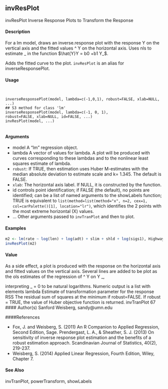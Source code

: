 ## invResPlot

invResPlot Inverse Response Plots to Transform the Response

#### Description

For a lm model, draws an inverse.response plot with the response Y on the vertical axis and the fitted values ^ Y on the horizontal axis. Uses nls to estimate _ in the function $\hat{Y}Y = b0 +b1 Y_$. 

Adds the fitted curve to the plot. ``invResPlot`` is an alias for inverseResponsePlot.

#### Usage
<pre><code>

inverseResponsePlot(model, lambda=c(-1,0,1), robust=FALSE, xlab=NULL, ...)
## S3 method for class 'lm'
inverseResponsePlot(model, lambda=c(-1, 0, 1),
robust=FALSE, xlab=NULL, id=FALSE, ...)
invResPlot(model, ...)

</code></pre>

#### Arguments

* model A "lm" regression object.
* lambda A vector of values for lambda. A plot will be produced with curves corresponding to these lambdas and to the nonlinear least squares estimate of lambda.
* ``robust``: If TRUE, then estimation uses Huber M-estimates with the median absolute deviation to estimate scale and k= 1.345. The default is FALSE.
* ``xlab``: The horizontal axis label. If NULL, it is constructed by the function.
* id controls point identification; if FALSE (the default), no points are identified; can be a list of named arguments to the showLabels function; TRUE is equivalent to ``list(method=list(method="x", n=2, cex=1, col=carPalette()[1], location="lr")``,
which identifies the 2 points with the most extreme horizontal (X) values.
* ... Other arguments passed to ``invTranPlot`` and then to plot.


####  Examples

```r

m2 <- lm(rate ~ log(len) + log(adt) + slim + shld + log(sigs1), Highway1)
invResPlot(m2)
```

#### Value
As a side effect, a plot is produced with the response on the horizontal axis and fitted values on the vertical axis. Several lines are added to be plot as the ols estimates of the regression of ^ Y on Y _,

interpreting _ = 0 to be natural logarithms. Numeric output is a list with elements
lambda Estimate of transformation parameter for the response
RSS The residual sum of squares at the minimum if robust=FALSE. If robust = TRUE, the value of Huber objective function is returned.
invTranPlot 67
#### Author(s)
Sanford Weisberg, sandy@umn.edu

####References

* Fox, J. and Weisberg, S. (2011) An R Companion to Applied Regression, Second Edition, Sage.
Prendergast, L. A., & Sheather, S. J. (2013) On sensitivity of inverse response plot estimation and
the benefits of a robust estimation approach. Scandinavian Journal of Statistics, 40(2), 219-237.
* Weisberg, S. (2014) Applied Linear Regression, Fourth Edition, Wiley, Chapter 7.

#### See Also
invTranPlot, powerTransform, showLabels

